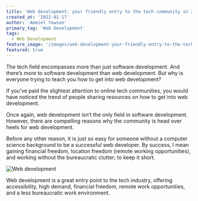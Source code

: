 ```yaml
---
title: 'Web development: your friendly entry to the tech community in 2022.'
created_at: '2022-01-17'
author: 'Ammiel Yawson'
primary_tag: 'Web Development'
tags:
  - Web Development
feature_image: '/images/web-development-your-friendly-entry-to-the-tech-community-in-2022/featured.webp'
featured: true
---
```


The tech field encompasses more than just software development. And there’s more to software development than web development. But why is everyone trying to teach you how to get into web development?

If you’ve paid the slightest attention to online tech communities, you would have noticed the trend of people sharing resources on how to get into web development.

Once again, web development isn’t the only field in software development. However, there are compelling reasons why the community is head over heels for web development.

Before any other reason, it is just so easy for someone without a computer science background to be a successful web developer. By success, I mean gaining financial freedom, location freedom (remote working opportunities), and working without the bureaucratic clutter; to keep it short.

![Web development](/images/web-development-your-friendly-entry-to-the-tech-community-in-2022/image-1.png)

<figcaption>
  Web development is a great entry point to the tech industry, offering
  accessibility, high demand, financial freedom, remote work opportunities, and
  a less bureaucratic work environment.
</figcaption>
